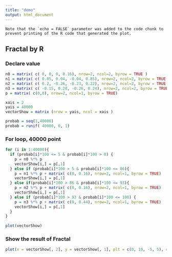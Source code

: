 ```yaml
---
title: "demo"
output: html_document
---
```

```
Note that the `echo = FALSE` parameter was added to the code chunk to prevent printing of the R code that generated the plot.
```
## Fractal by R

### Declare value
```r
n0 = matrix( c( 0, 0, 0, 0.16), nrow=2, ncol=2, byrow = TRUE )
n1 = matrix( c( 0.85, 0.04, -0.04, 0.85), nrow=2, ncol=2, byrow = TRUE )
n2 = matrix( c( 0.2, -0.26, -0.23, 0.22), nrow=2, ncol=2, byrow = TRUE )
n3 = matrix( c( -0.15, 0.28, -0.26, 0.24), nrow=2, ncol=2, byrow = TRUE )
p = matrix( c(0,0), nrow=2, ncol=1, byrow = TRUE)

xais = 2
yais = 40000
vectorShow = matrix (nrow = yais, ncol = xais )

probab = seq(1,40000)
probab = runif( 40000, 0, 1)
```

### For loop, 40000 point
```r

for (i in 1:40000){
  if (probab[i]*100 <= 5 & probab[i]*100 > 0) {
    p = n0 %*% p
    vectorShow[i,] = p[,1]
  } else if (probab[i]*100 > 5 & probab[i]*100 <= 86){
    p = n1 %*% p + matrix( c(0, 0.16), nrow=2, ncol=1, byrow = TRUE)
    vectorShow[i,] = p[,1]
  } else if(probab[i]*100 > 86 & probab[i]*100 <= 93){
    p = n2 %*% p + matrix( c(0, 0.16), nrow=2, ncol=1, byrow = TRUE)
    vectorShow[i,] = p[,1]
  } else if (probab[i]*100 > 93 & probab[i]*100 <= 100) {
    p = n3 %*% p + matrix( c(0, 0.44), nrow=2, ncol=1, byrow = TRUE)
    vectorShow[i,] = p[,1]
  }
}
  
plot(vectorShow)
```

### Show the result of Fractal
```r
plot(x = vectorShow[, 2], y = vectorShow[, 1], plt = c(0, 10, -5, 5), cex = 0.1, asp = 1)
```
